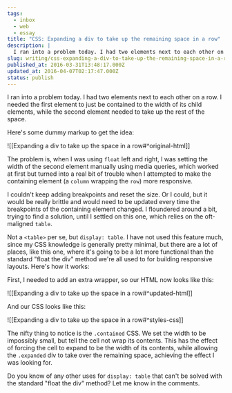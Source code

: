 ```yaml
---
tags:
  - inbox
  - web
  - essay
title: "CSS: Expanding a div to take up the remaining space in a row"
description: |
  I ran into a problem today. I had two elements next to each other on a row. I needed the first element to just be contained to the width of its child elements, while the second element needed to take up the rest of the space. Here’s some dummy markup to get the idea: The \[…]
slug: writing/css-expanding-a-div-to-take-up-the-remaining-space-in-a-row
published_at: 2016-03-31T13:48:17.000Z
updated_at: 2016-04-07T02:17:47.000Z
status: publish
---
```

I ran into a problem today. I had two elements next to each other on a row. I needed the first element to just be contained to the width of its child elements, while the second element needed to take up the rest of the space.

Here's some dummy markup to get the idea:

!\[\[Expanding a div to take up the space in a row#^original-html]]

The problem is, when I was using `float` left and right, I was setting the width of the second element manually using media queries, which worked at first but turned into a real bit of trouble when I attempted to make the containing element (a `column` wrapping the `row`) more responsive.

I couldn't keep adding breakpoints and reset the size. Or I could, but it would be really brittle and would need to be updated every time the breakpoints of the containing element changed. I floundered around a bit, trying to find a solution, until I settled on this one, which relies on the oft-maligned `table`.

Not a `<table>` per se, but `display: table`. I have not used this feature much, since my CSS knowledge is generally pretty minimal, but there are a lot of places, like this one, where it's going to be a lot more functional than the standard "float the div" method we're all used to for building responsive layouts. Here's how it works:

First, I needed to add an extra wrapper, so our HTML now looks like this:

!\[\[Expanding a div to take up the space in a row#^updated-html]]

And our CSS looks like this:

!\[\[Expanding a div to take up the space in a row#^styles-css]]

The nifty thing to notice is the `.contained` CSS. We set the width to be impossibly small, but tell the cell not wrap its contents. This has the effect of forcing the cell to expand to be the width of its contents, while allowing the `.expanded` div to take over the remaining space, achieving the effect I was looking for.

Do you know of any other uses for `display: table` that can't be solved with the standard "float the div" method? Let me know in the comments.
